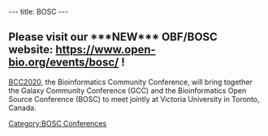 ---
title: BOSC
---


== Please visit our ***NEW*** OBF/BOSC website: https://www.open-bio.org/events/bosc/ !  ==

[https://bcc2020.github.io/ BCC2020], the Bioinformatics Community Conference, will bring together the Galaxy Community Conference (GCC) and the Bioinformatics Open Source Conference (BOSC) to meet jointly at Victoria University in Toronto, Canada.

[[Category:BOSC Conferences]]